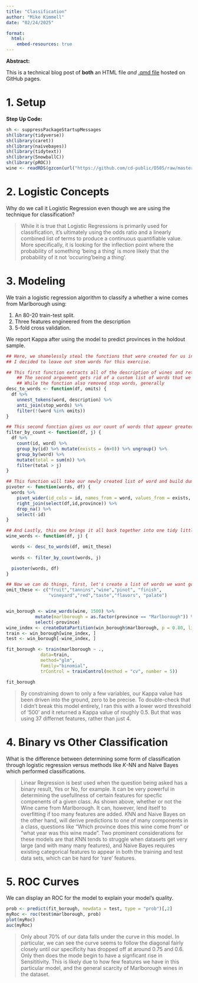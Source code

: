 ---
title: "Classification"
author: "Mike Kimmell"
date: "02/24/2025"

format: 
  html:
    embed-resources: true
---
  
  **Abstract:**
  
  This is a technical blog post of **both** an HTML file *and* [.qmd file](classify.qmd) hosted on GitHub pages.

# 1. Setup

**Step Up Code:**

```{r}
sh <- suppressPackageStartupMessages
sh(library(tidyverse))
sh(library(caret))
sh(library(naivebayes))
sh(library(tidytext))
sh(library(SnowballC))
sh(library(pROC))   
wine <- readRDS(gzcon(url("https://github.com/cd-public/D505/raw/master/dat/pinot.rds")))
```

# 2. Logistic Concepts

Why do we call it Logistic Regression even though we are using the technique for classification?

> While it is true that Logistic Regressions is primarily used for classification, it's ultimately using the odds ratio and a linearly combined list of terms to produce a continuous quantifiable value. More specifically, it is looking for the inflection point where the probability of something 'being a thing' is more likely that the probability of it not 'occuring'being a thing'.

# 3. Modeling

We train a logistic regression algorithm to classify a whether a wine comes from Marlborough using:

1. An 80-20 train-test split.
2. Three features engineered from the description
3. 5-fold cross validation.

We report Kappa after using the model to predict provinces in the holdout sample.

```{r function_creation}
## Here, we shamelessly steal the functions that were created for us in the weeks lecture.
## I decided to leave out stem words for this exercise.

## This first function extracts all of the description of wines and returns just the words
    ## The second arguement gets rid of a custom list of words that we supply.
    ## While the function also removed stop words, generally
desc_to_words <- function(df, omits) { 
  df %>%
    unnest_tokens(word, description) %>%
    anti_join(stop_words) %>%
    filter(!(word %in% omits))
}

## This second function gives us our count of words that appear greater than 'j' times, Which is the second argument.
filter_by_count <- function(df, j) { 
  df %>%
    count(id, word) %>% 
    group_by(id) %>% mutate(exists = (n>0)) %>% ungroup() %>% 
    group_by(word) %>% 
    mutate(total = sum(n)) %>% 
    filter(total > j)
}

## This function will take our newly created list of word and build dummy variables for our original dataframe
pivoter <- function(words, df) {
  words %>%
    pivot_wider(id_cols = id, names_from = word, values_from = exists, values_fill = list(exists=0)) %>% 
    right_join(select(df,id,province)) %>% 
    drop_na() %>% 
    select(-id)
}

## And Lastly, this one brings it all back together into one tidy little function.
wine_words <- function(df, j) { 

  words <- desc_to_words(df, omit_these)
  
  words <- filter_by_count(words, j)

  pivoter(words, df)
}

```


```{r do_things}
## Now we can do things, first, let's create a list of words we want gone
omit_these <- c("fruit","tannins","wine","pinot", "finish",
                "vineyard","red","taste","flavors", "palate")


win_borough <- wine_words(wine, 1500) %>% 
           mutate(marlborough = as.factor(province == "Marlborough")) %>%
           select(-province)
wine_index <- createDataPartition(win_borough$marlborough, p = 0.80, list = FALSE)
train <- win_borough[wine_index, ]
test <- win_borough[-wine_index, ]

fit_borough <- train(marlborough ~ .,
             data=train,
             method="glm",
             family="binomial",
             trControl = trainControl(method = "cv", number = 5))

fit_borough
```
> By constraining down to only a few variables, our Kappa value has been driven into the ground, zero to be precise. To double-check that I didn't break this model entirely, I ran this with a lower word threshold of '500' and it returned a Kappa value of roughly 0.5. But that was using 37 differnet features, rather than just 4.

# 4. Binary vs Other Classification

What is the difference between determining some form of classification through logistic regression versus methods like $K$-NN and Naive Bayes which performed classifications.

> Linear Regression is best used when the question being asked has a binary result, Yes or No, for example. It can be very powerful in determining the usefullness of certain features for specfic compenents of a given class. As shown above, whether or not the Wine came from Marlborough. It can, however, lend itself to overfitting if too many features are added. $K$NN and Naive Bayes on the other hand, will derive predictions to one of many components in a class, questions like "Which province does this wine come from" or "what year was this wine made". Two prominent considerations for these models are that $K$NN tends to struggle when datasets get very large (and with many many features), and Naive Bayes requires existing categorical features to appear in both the training and test data sets, which can be hard for 'rare' features.


# 5. ROC Curves

We can display an ROC for the model to explain your model's quality.

```{r roc_model}
prob <- predict(fit_borough, newdata = test, type = "prob")[,2]
myRoc <- roc(test$marlborough, prob)
plot(myRoc)
auc(myRoc)
```

> Only about 70% of our data falls under the curve in this model. In particular, we can see the curve seems to follow the diagonal fairly closely until our specificity has dropped off at around 0.75 and 0.6. Only then does the mode begin to have a signficant rise in Sensititivity. This is likely due to how few features we have in this particular model, and the general scarcity of Marlborough wines in the dataset.